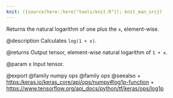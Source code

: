 ```yaml
---
knit: ({source(here::here("tools/knit.R")); knit_man_src})
---
```

Returns the natural logarithm of one plus the `x`, element-wise.

@description
Calculates `log(1 + x)`.

@returns
    Output tensor, element-wise natural logarithm of `1 + x`.

@param x
Input tensor.

@export
@family numpy ops
@family ops
@seealso
+ <https:/keras.io/keras_core/api/ops/numpy#log1p-function>
+ <https://www.tensorflow.org/api_docs/python/tf/keras/ops/log1p>
